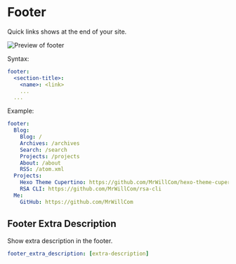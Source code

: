 # Footer

Quick links shows at the end of your site.

![Preview of footer](./img/footer.png)

Syntax:

```yaml filename="_config.cupertino.yml"
footer:
  <section-title>:
    <name>: <link>
    ...
  ...
```

Example:

```yaml filename="_config.cupertino.yml"
footer:
  Blog:
    Blog: /
    Archives: /archives
    Search: /search
    Projects: /projects
    About: /about
    RSS: /atom.xml
  Projects:
    Hexo Theme Cupertino: https://github.com/MrWillCom/hexo-theme-cupertino
    RSA CLI: https://github.com/MrWillCom/rsa-cli
  Me:
    GitHub: https://github.com/MrWillCom
```

## Footer Extra Description

Show extra description in the footer.

```yaml filename="_config.cupertino.yml"
footer_extra_description: [extra-description]
```
